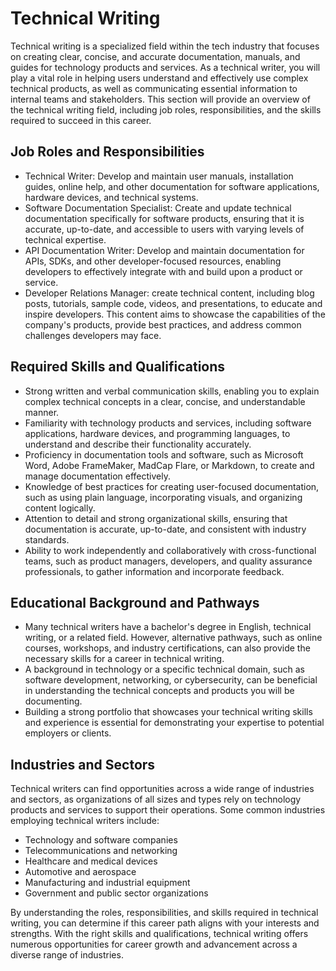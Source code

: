 # Technical Writing

Technical writing is a specialized field within the tech industry that focuses on creating clear, concise, and accurate
documentation, manuals, and guides for technology products and services. As a technical writer, you will play a vital role
in helping users understand and effectively use complex technical products, as well as communicating essential information
to internal teams and stakeholders. This section will provide an overview of the technical writing field, including job
roles, responsibilities, and the skills required to succeed in this career.

## Job Roles and Responsibilities

- Technical Writer: Develop and maintain user manuals, installation guides, online help, and other documentation for
  software applications, hardware devices, and technical systems.
- Software Documentation Specialist: Create and update technical documentation specifically for software products,
  ensuring that it is accurate, up-to-date, and accessible to users with varying levels of technical expertise.
- API Documentation Writer: Develop and maintain documentation for APIs, SDKs, and other developer-focused resources,
  enabling developers to effectively integrate with and build upon a product or service.
- Developer Relations Manager: create technical content, including blog posts, tutorials, sample code, videos, and presentations, to educate and inspire developers. This content aims to showcase the capabilities of the company's products, provide best practices, and address common challenges developers may face.

## Required Skills and Qualifications

- Strong written and verbal communication skills, enabling you to explain complex technical concepts in a clear, concise,
  and understandable manner.
- Familiarity with technology products and services, including software applications, hardware devices, and programming
  languages, to understand and describe their functionality accurately.
- Proficiency in documentation tools and software, such as Microsoft Word, Adobe FrameMaker, MadCap Flare, or Markdown, to
  create and manage documentation effectively.
- Knowledge of best practices for creating user-focused documentation, such as using plain language, incorporating visuals,
  and organizing content logically.
- Attention to detail and strong organizational skills, ensuring that documentation is accurate, up-to-date, and consistent
  with industry standards.
- Ability to work independently and collaboratively with cross-functional teams, such as product managers, developers, and
  quality assurance professionals, to gather information and incorporate feedback.

## Educational Background and Pathways

- Many technical writers have a bachelor's degree in English, technical writing, or a related field. However, alternative
  pathways, such as online courses, workshops, and industry certifications, can also provide the necessary skills for a career
  in technical writing.
- A background in technology or a specific technical domain, such as software development, networking, or cybersecurity,
  can be beneficial in understanding the technical concepts and products you will be documenting.
- Building a strong portfolio that showcases your technical writing skills and experience is essential for demonstrating
  your expertise to potential employers or clients.

## Industries and Sectors

Technical writers can find opportunities across a wide range of industries and sectors, as organizations of all sizes and
types rely on technology products and services to support their operations. Some common industries employing technical
writers include:

- Technology and software companies
- Telecommunications and networking
- Healthcare and medical devices
- Automotive and aerospace
- Manufacturing and industrial equipment
- Government and public sector organizations

By understanding the roles, responsibilities, and skills required in technical writing, you can determine if this career
path aligns with your interests and strengths. With the right skills and qualifications, technical writing offers numerous
opportunities for career growth and advancement across a diverse range of industries.
